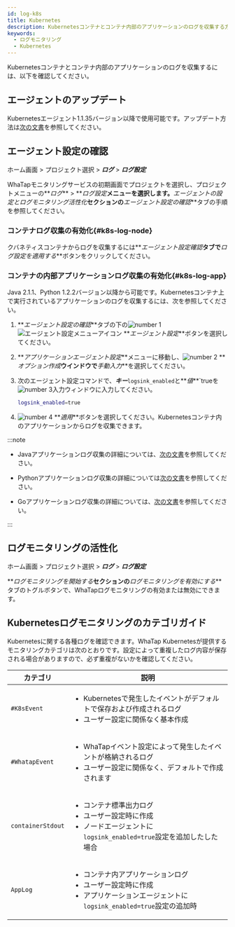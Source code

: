 ```yaml
---
id: log-k8s
title: Kubernetes
description: Kubernetesコンテナとコンテナ内部のアプリケーションのログを収集する方法について説明します。
keywords:
  - ログモニタリング
  - Kubernetes
---
```


Kubernetesコンテナとコンテナ内部のアプリケーションのログを収集するには、以下を確認してください。 

## エージェントのアップデート

Kubernetesエージェント1.1.35バージョン以降で使用可能です。アップデート方法は[次の文書](../kubernetes/agent-update)を参照してください。

## エージェント設定の確認

ホーム画面 > プロジェクト選択 > **_ログ_** > **_ログ設定_**

WhaTapモニタリングサービスの初期画面でプロジェクトを選択し、プロジェクトメニューの**_ログ_** > **_ログ設定_**メニューを選択します。**_エージェントの設定とログモニタリング活性化_**セクションの**_エージェント設定の確認_**タブの手順を参照してください。

### コンテナログ収集の有効化{#k8s-log-node}

クバネティスコンテナからログを収集するには**_エージェント設定確認_**タブで**_ログ設定を適用する_**ボタンをクリックしてください。 

### コンテナの内部アプリケーションログ収集の有効化{#k8s-log-app}

Java 2.1.1、Python 1.2.2バージョン以降から可能です。Kubernetesコンテナ上で実行されているアプリケーションのログを収集するには、次を参照してください。 

1. **_エージェント設定の確認_**タブの下の![number 1](/img/number-01.png) ![エージェント設定メニューアイコン](/img/ic-agent.svg) **_エージェント設定_**ボタンを選択してください。 

2. **_アプリケーションエージェント設定_**メニューに移動し、![number 2](/img/number-02.png) **_オプション作成_**ウインドウで**_手動入力_**を選択してください。

3. 次のエージェント設定コマンドで、**_キー_**`logsink_enabled`と**_値_**\`trueを![number 3](/img/number-03.png)入力ウィンドウに入力してください。

   ```bash
   logsink_enabled=true 
   ```

4. ![number 4](/img/number-04.png) **_適用_**ボタンを選択してください。Kubernetesコンテナ内のアプリケーションからログを収集できます。

:::note

- Javaアプリケーションログ収集の詳細については、[次の文書](log-java)を参照してください。

- Pythonアプリケーションログ収集の詳細については[次の文書](log-python)を参照してください。

- Goアプリケーションログ収集の詳細については、[次の文書](log-go)を参照してください。

:::

## ログモニタリングの活性化

ホーム画面 > プロジェクト選択 > **_ログ_** > **_ログ設定_**

**_ログモニタリングを開始する_**セクションの**_ログモニタリングを有効にする_**タブのトグルボタンで、WhaTapログモニタリングの有効または無効にできます。 


<Logjavastart />


<Logactivenote />

## Kubernetesログモニタリングのカテゴリガイド

Kubernetesに関する各種ログを確認できます。WhaTap Kubernetesが提供するモニタリングカテゴリは次のとおりです。設定によって重複したログ内容が保存される場合がありますので、必ず重複がないかを確認してください。

| カテゴリ              | 説明                                                                                                       |
| ----------------- | -------------------------------------------------------------------------------------------------------- |
| `#K8sEvent`       | <ul><li>Kubernetesで発生したイベントがデフォルトで保存および作成されるログ</li><li>ユーザー設定に関係なく基本作成</li></ul>                         |
| `#WhatapEvent`    | <ul><li>WhaTapイベント設定によって発生したイベントが格納されるログ</li><li>ユーザー設定に関係なく、デフォルトで作成されます</li></ul>                      |
| `containerStdout` | <ul><li>コンテナ標準出力ログ</li><li>ユーザー設定時に作成</li><li>ノードエージェントに`logsink_enabled=true`設定を追加したした場合</li></ul>      |
| `AppLog`          | <ul><li>コンテナ内アプリケーションログ</li><li>ユーザー設定時に作成</li><li>アプリケーションエージェントに`logsink_enabled=true`設定の追加時</li></ul> |


<K8slogfilter />
